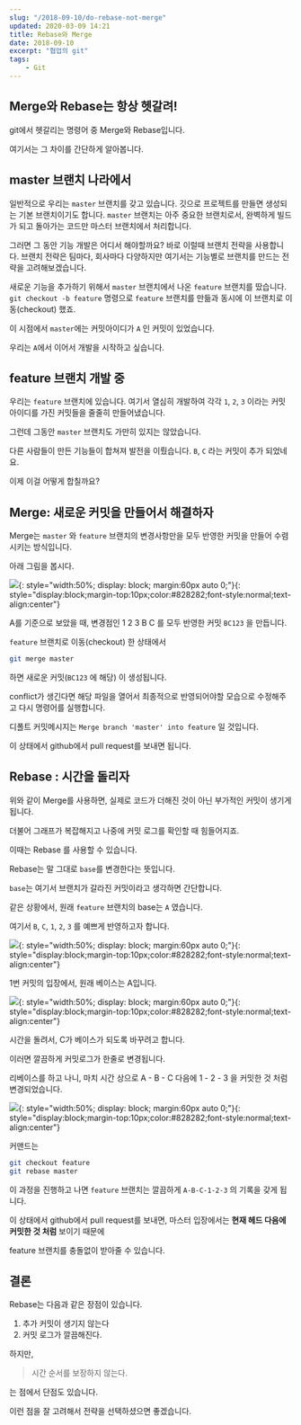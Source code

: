 ```yaml
---
slug: "/2018-09-10/do-rebase-not-merge"
updated: 2020-03-09 14:21
title: Rebase와 Merge
date: 2018-09-10
excerpt: "협업의 git"
tags: 
    - Git
---
```


## Merge와 Rebase는 항상 헷갈려!

git에서 헷갈리는 명령어 중 Merge와 Rebase입니다.

여기서는 그 차이를 간단하게 알아봅니다.

## master 브랜치 나라에서

일반적으로 우리는 `master` 브랜치를 갖고 있습니다. 깃으로 프로젝트를 만들면 생성되는 기본 브랜치이기도 합니다.
`master` 브랜치는 아주 중요한 브랜치로서, 완벽하게 빌드가 되고 돌아가는 코드만 마스터 브랜치에서 처리합니다.


그러면 그 동안 기능 개발은 어디서 해야할까요?
바로 이럴때 브랜치 전략을 사용합니다. 브랜치 전략은 팀마다, 회사마다 다양하지만 여기서는 기능별로 브랜치를 만드는 전략을 고려해보겠습니다.

새로운 기능을 추가하기 위해서 `master` 브랜치에서 나온 `feature` 브랜치를 땄습니다.
`git checkout -b feature` 명령으로 `feature` 브랜치를 만듦과 동시에 이 브랜치로 이동(checkout) 했죠.

이 시점에서 `master`에는 커밋아이디가 `A` 인 커밋이 있었습니다.

우리는 `A`에서 이어서 개발을 시작하고 싶습니다.

## feature 브랜치 개발 중

우리는 `feature` 브랜치에 있습니다. 여기서 열심히 개발하여 각각 `1`, `2`, `3` 이라는 커밋아이디를 가진 커밋들을 줄줄히 만들어냈습니다.

그런데 그동안 `master` 브랜치도 가만히 있지는 않았습니다.

다른 사람들이 만든 기능들이 합쳐져 발전을 이뤘습니다. `B`, `C` 라는 커밋이 추가 되었네요.

이제 이걸 어떻게 합칠까요?

## Merge: 새로운 커밋을 만들어서 해결하자

Merge는 `master` 와 `feature` 브랜치의 변경사항만을 모두 반영한 커밋을 만들어 수렴시키는 방식입니다.

아래 그림을 봅시다.

![](../img/2018-09-10/TIL.012.png){: style="width:50%; display: block; margin:60px auto 0;"}{: style="display:block;margin-top:10px;color:#828282;font-style:normal;text-align:center"}

A를 기준으로 보았을 때, 변경점인 1 2 3 B C 를 모두 반영한 커밋 `BC123` 을 만듭니다.

`feature` 브랜치로 이동(checkout) 한 상태에서

```bash
git merge master
```

하면 새로운 커밋(`BC123` 에 해당) 이 생성됩니다.

conflict가 생긴다면 해당 파일을 열어서 최종적으로 반영되어야할 모습으로 수정해주고 다시 명령어를 실행합니다.

디폴트 커밋메시지는 `Merge branch 'master' into feature` 일 것입니다.

이 상태에서 github에서 pull request를 보내면 됩니다.

## Rebase : 시간을 돌리자

위와 같이 Merge를 사용하면, 실제로 코드가 더해진 것이 아닌 부가적인 커밋이 생기게 됩니다.

더불어 그래프가 복잡해지고 나중에 커밋 로그를 확인할 때 힘들어지죠.

이때는 Rebase 를 사용할 수 있습니다.

Rebase는 말 그대로 `base`를 변경한다는 뜻입니다.

`base`는 여기서 브랜치가 갈라진 커밋이라고 생각하면 간단합니다.

같은 상황에서, 원래 `feature` 브랜치의 base는 `A` 였습니다.

여기서 `B`, `C`, `1`, `2`, `3` 를 예쁘게 반영하고자 합니다.

![](../img/2018-09-10/TIL.013.png){: style="width:50%; display: block; margin:60px auto 0;"}{: style="display:block;margin-top:10px;color:#828282;font-style:normal;text-align:center"}

1번 커밋의 입장에서, 원래 베이스는 A입니다.

![](../img/2018-09-10/TIL.014.png){: style="width:50%; display: block; margin:60px auto 0;"}{: style="display:block;margin-top:10px;color:#828282;font-style:normal;text-align:center"}

시간을 돌려서, C가 베이스가 되도록 바꾸려고 합니다.

이러면 깔끔하게 커밋로그가 한줄로 변경됩니다.

리베이스를 하고 나니, 마치 시간 상으로 A - B - C 다음에 1 - 2 - 3 을 커밋한 것 처럼 변경되었습니다.

![](../img/2018-09-10/TIL.015.png){: style="width:50%; display: block; margin:60px auto 0;"}{: style="display:block;margin-top:10px;color:#828282;font-style:normal;text-align:center"}

커맨드는

```bash
git checkout feature
git rebase master
```

이 과정을 진행하고 나면 `feature` 브랜치는 깔끔하게 `A-B-C-1-2-3` 의 기록을 갖게 됩니다.

이 상태에서 github에서 pull request를 보내면, 마스터 입장에서는 **현재 헤드 다음에 커밋한 것 처럼** 보이기 때문에

feature 브랜치를 충돌없이 받아줄 수 있습니다.


## 결론

Rebase는 다음과 같은 장점이 있습니다.

1. 추가 커밋이 생기지 않는다
2. 커밋 로그가 깔끔해진다.

하지만,

> 시간 순서를 보장하지 않는다.

는 점에서 단점도 있습니다.

이런 점을 잘 고려해서 전략을 선택하셨으면 좋겠습니다.

